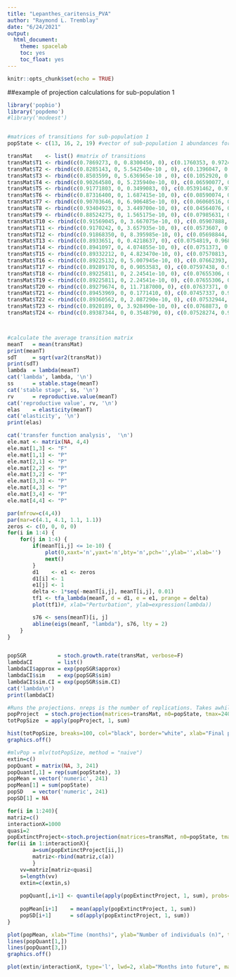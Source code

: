 ```yaml
---
title: "Lepanthes_caritensis_PVA"
author: "Raymond L. Tremblay"
date: "6/24/2021"
output: 
  html_document: 
    theme: spacelab
    toc: yes
    toc_float: yes
---
```


```r
knitr::opts_chunk$set(echo = TRUE)
```

##example of projection calculations for sub-population 1

```r
library('popbio')
library('popdemo')
#library('modeest')


#matrices of transitions for sub-population 1
popState <- c(13, 16, 2, 19) #vector of sub-population 1 abundances for last year of observations

transMat    <- list() #matrix of transitions
transMat$T1 <- rbind(c(0.7869273, 0, 0.8300450, 0), c(0.1760353, 0.97248154, 0, 0), c(0, 0.01578038, 0.5746824, 0.07676408), c(0, 0, 0.4162108, 0.92323588)) 
transMat$T2 <- rbind(c(0.8285143, 0, 5.542540e-10 , 0), c(0.1396047, 0.96356898, 0, 0), c(0, 0.02150297, 0.4921383, 0.08007071), c(0, 0, 0.4983780, 0.91992925))
transMat$T3 <- rbind(c(0.8503599, 0, 5.636965e-10 , 0), c(0.1052920, 0.96467304, 0, 0), c(0, 0.01998974, 0.4835024, 0.08807574), c(0, 0, 0.5073186, 0.91192422))
transMat$T4 <- rbind(c(0.90264580, 0, 5.235940e-10, 0), c(0.06590077, 0.9630270, 0, 0), c(0, 0.0208872, 0.5139655, 0.08746788), c(0, 0, 0.4768932, 0.91253208))
transMat$T5 <- rbind(c(0.91771803, 0, 0.3499083, 0), c(0.05391462, 0.97005810, 0, 0), c(0, 0.01632058, 0.4419389, 0.07880436), c(0, 0, 0.5489797, 0.92119559))
transMat$T6 <- rbind(c(0.87316400, 0, 1.687415e-10, 0), c(0.08590074, 0.95334666, 0, 0), c(0, 0.02579743, 4.139104e-01, 0.08205262), c(0, 0, 5.766711e-01, 0.91794733))
transMat$T7 <- rbind(c(0.90703646, 0, 6.906485e-10, 0), c(0.06060516, 0.96867738, 0, 0), c(0, 0.01777129, 4.849267e-01, 0.07774181), c(0, 0, 5.058289e-01, 0.92225814))
transMat$T8 <- rbind(c(0.93404923, 0, 3.449700e-10, 0), c(0.04564076, 0.97236335, 0, 0), c(0, 0.01519189, 4.806209e-01, 0.07931822), c(0, 0, 5.101786e-01, 0.92068174))
transMat$T9 <- rbind(c(0.88524275, 0, 1.565175e-10, 0), c(0.07985631, 0.9613211, 0, 0), c(0, 0.0211242, 3.741810e-01, 0.08446428), c(0, 0, 6.166460e-01, 0.91553567))
transMat$T10 <- rbind(c(0.91569045, 0, 3.667075e-10, 0), c(0.05907888, 0.97480231, 0, 0), c(0, 0.01365979, 5.778412e-01, 0.07328772), c(0, 0, 4.130556e-01, 0.92671224))
transMat$T11 <- rbind(c(0.9170242, 0, 3.657935e-10, 0), c(0.0573607, 0.97434500, 0, 0), c(0, 0.01424255, 4.055471e-01, 0.07605183), c(0, 0, 5.854003e-01, 0.92394813))
transMat$T12 <- rbind(c(0.91868350, 0, 8.395985e-10, 0), c(0.05698844, 0.97126869, 0, 0), c(0, 0.01620411, 4.599883e-01, 0.07786934), c(0, 0, 5.308060e-01, 0.92213062))
transMat$T13 <- rbind(c(0.8933651, 0, 0.4218637, 0), c(0.0754819, 0.96883951, 0, 0), c(0, 0.01741538, 0.4741468, 0.08011046), c(0, 0, 0.5166038, 0.91988950))
transMat$T14 <- rbind(c(0.8941097, 0, 4.074855e-10, 0), c(0.0751373, 0.96842970, 0, 0), c(0, 0.01771008, 4.739166e-01, 0.07977865), c(0, 0, 5.167966e-01, 0.92022130))
transMat$T15 <- rbind(c(0.89332212, 0, 4.823470e-10, 0), c(0.07570813, 0.96829439, 0, 0), c(0, 0.01776341, 4.761405e-01, 0.08013242), c(0, 0, 5.145436e-01, 0.91986753))
transMat$T16 <- rbind(c(0.89225132, 0, 5.007945e-10, 0), c(0.07662393, 0.96863160, 0, 0), c(0, 0.01747498, 4.780552e-01, 0.08001434), c(0, 0, 5.126394e-01, 0.91998562))
transMat$T17 <- rbind(c(0.89289170, 0, 0.9053583, 0), c(0.07597438, 0.96813832, 0, 0), c(0, 0.01785388, 0.4746140, 0.08009411), c(0, 0, 0.5160928, 0.91990584))
transMat$T18 <- rbind(c(0.89225811, 0, 2.24541e-10, 0), c(0.07655306, 0.96828614, 0, 0), c(0, 0.01768011, 4.74461e-01, 0.07999146), c(0, 0, 5.16246e-01, 0.92000850))
transMat$T19 <- rbind(c(0.89225811, 0, 2.24541e-10, 0), c(0.07655306, 0.96828614, 0, 0), c(0, 0.01768011, 4.74461e-01, 0.07999146), c(0, 0, 5.16246e-01, 0.92000850))
transMat$T20 <- rbind(c(0.89279674, 0, 11.7187000, 0), c(0.07637371, 0.96860413, 0, 0), c(0, 0.01752984, 0.4744193, 0.08030667), c(0, 0, 0.5162513, 0.91969328))
transMat$T21 <- rbind(c(0.89453969, 0, 0.1771410, 0), c(0.07457337, 0.96833046, 0, 0), c(0, 0.01773764, 0.4751942, 0.07996677), c(0, 0, 0.5155116, 0.92003319))
transMat$T22 <- rbind(c(0.89360562, 0, 2.087290e-10, 0), c(0.07532944, 0.96833477, 0, 0), c(0, 0.01768248, 4.714852e-01, 0.08010061), c(0, 0, 5.192556e-01, 0.91989934))
transMat$T23 <- rbind(c(0.8920189, 0, 3.928490e-10, 0), c(0.0768873, 0.96852428, 0, 0), c(0, 0.01750726, 4.745888e-01, 0.07982504), c(0, 0, 5.161487e-01, 0.92017492))
transMat$T24 <- rbind(c(0.89387344, 0, 0.3548790, 0), c(0.07528274, 0.96816469, 0, 0), c(0, 0.01784024, 0.4740048, 0.08062855), c(0, 0, 0.5167163, 0.91937140))



#calculate the average transition matrix
meanT 	= mean(transMat)
print(meanT)
sdT 	= sqrt(var2(transMat))
print(sdT)
lambda 	= lambda(meanT)
cat('lambda', lambda, '\n')
ss 		= stable.stage(meanT)
cat('stable stage', ss, '\n')
rv 		= reproductive.value(meanT)
cat('reproductive value', rv, '\n')
elas 	= elasticity(meanT)
cat('elasticity', '\n')
print(elas)

cat('transfer function analysis',  '\n')
ele.mat <- matrix(NA, 4,4)
ele.mat[1,3] <- "F"
ele.mat[1,1] <- "P"
ele.mat[2,1] <- "P"
ele.mat[2,2] <- "P"
ele.mat[3,2] <- "P"
ele.mat[3,3] <- "P"
ele.mat[4,3] <- "P"
ele.mat[3,4] <- "P"
ele.mat[4,4] <- "P"

par(mfrow=c(4,4))
par(mar=c(4.1, 4.1, 1.1, 1.1))
zeros <- c(0, 0, 0, 0)
for(i in 1:4) {
	for(j in 1:4) {
		if(meanT[i,j] <= 1e-10) {
			plot(0,xaxt='n',yaxt='n',bty='n',pch='',ylab='',xlab='')
			next()
		}
		d1 	  <- e1 <- zeros
		d1[i] <- 1
		e1[j] <- 1		
		delta <- 1*seq(-meanT[i,j], meanT[i,j], 0.01)
		tf1 <- tfa_lambda(meanT, d = d1, e = e1, prange = delta)
		plot(tf1)#, xlab="Perturbation", ylab=expression(lambda))

		s76 <- sens(meanT)[i, j]
		abline(eigs(meanT, "lambda"), s76, lty = 2)
	}
}


popSGR 			= stoch.growth.rate(transMat, verbose=F)
lambdaCI 		= list()
lambdaCI$approx	= exp(popSGR$approx)
lambdaCI$sim 	= exp(popSGR$sim)
lambdaCI$sim.CI	= exp(popSGR$sim.CI)
cat('lambda\n')
print(lambdaCI)

#Runs the projections. nreps is the number of replications. Takes awhile to run
popProject	= stoch.projection(matrices=transMat, n0=popState, tmax=240, nmax=1000, nreps=1e4, prob=rep(1/24, length=24), verbose=FALSE)
totPopSize 	= apply(popProject, 1, sum)

hist(totPopSize, breaks=100, col="black", border="white", xlab="Final population size at t=240 (24 years)", main='Sub-population 1')
graphics.off()

#mlvPop = mlv(totPopSize, method = "naive")
extin=c()
popQuant = matrix(NA, 3, 241)
popQuant[,1] = rep(sum(popState), 3)
popMean	= vector('numeric', 241)
popMean[1] = sum(popState)
popSD	= vector('numeric', 241)
popSD[1] = NA

for(i in 1:240){
matriz=c()
interactionX=1000
quasi=2
popExtinctProject<-stoch.projection(matrices=transMat, n0=popState, tmax=i, nmax=1000, nreps = interactionX, prob = rep(1/24, length=24), verbose=FALSE)
for(ii in 1:interactionX){
		a=sum(popExtinctProject[ii,])
		matriz<-rbind(matriz,c(a))
		}
	vv=matriz[matriz<quasi]
	s=length(vv)
	extin=c(extin,s)
	
	popQuant[,i+1] <- quantile(apply(popExtinctProject, 1, sum), probs=c(0.025, 0.5, 0.975))
	
	popMean[i+1] 	= mean(apply(popExtinctProject, 1, sum))
	popSD[i+1] 		= sd(apply(popExtinctProject, 1, sum))
}

plot(popMean, xlab="Time (months)", ylab="Number of individuals (n)", type='l', main="Sub-pop 1", lwd=2, ylim=c(0,max(popQuant, na.rm=T)))
lines(popQuant[1,])
lines(popQuant[3,])
graphics.off() 

plot(extin/interactionX, type='l', lwd=2, xlab="Months into future", main="Extinction probability for sub-population 1")

```
